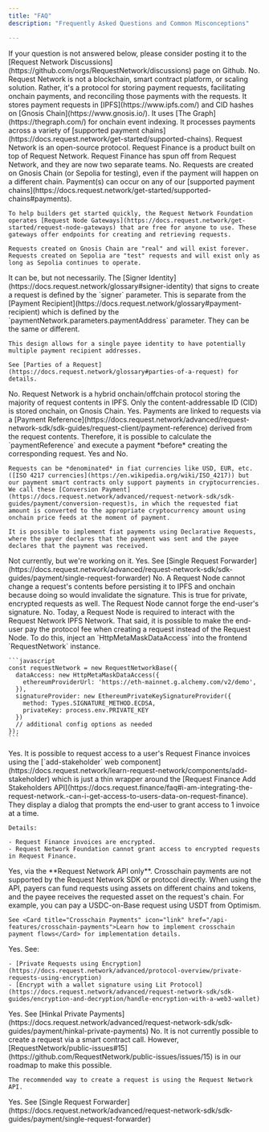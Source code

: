 ```yaml
---
title: "FAQ"
description: "Frequently Asked Questions and Common Misconceptions"

---
```

<Info>
If your question is not answered below, please consider posting it to the [Request Network Discussions](https://github.com/orgs/RequestNetwork/discussions) page on Github.
</Info>

<AccordionGroup>
  <Accordion title="Is Request Network a blockchain, smart contract platform, or L2 scaling solution?">
    No. Request Network is not a blockchain, smart contract platform, or scaling solution. Rather, it's a protocol for storing payment requests, facilitating onchain payments, and reconciling those payments with the requests. It stores payment requests in [IPFS](https://www.ipfs.com/) and CID hashes on [Gnosis Chain](https://www.gnosis.io/). It uses [The Graph](https://thegraph.com/) for onchain event indexing. It processes payments across a variety of [supported payment chains](https://docs.request.network/get-started/supported-chains).
  </Accordion>

  <Accordion title="What is the difference between Request Network and Request Finance?">
    Request Network is an open-source protocol. Request Finance is a product built on top of Request Network. Request Finance has spun off from Request Network, and they are now two separate teams.
  </Accordion>

  <Accordion title="Do I need to create a request on the same chain that I want to receive payment?">
    No. Requests are created on Gnosis Chain (or Sepolia for testing), even if the payment will happen on a different chain. Payment(s) can occur on any of our [supported payment chains](https://docs.request.network/get-started/supported-chains#payments).

    To help builders get started quickly, the Request Network Foundation operates [Request Node Gateways](https://docs.request.network/get-started/request-node-gateways) that are free for anyone to use. These gateways offer endpoints for creating and retrieving requests.

    Requests created on Gnosis Chain are "real" and will exist forever. Requests created on Sepolia are "test" requests and will exist only as long as Sepolia continues to operate.
  </Accordion>

  <Accordion title="Is the address that creates a request the same address that receives the payment?">
    It can be, but not necessarily. The [Signer Identity](https://docs.request.network/glossary#signer-identity) that signs to create a request is defined by the `signer` parameter. This is separate from the [Payment Recipient](https://docs.request.network/glossary#payment-recipient) which is defined by the `paymentNetwork.parameters.paymentAddress` parameter. They can be the same or different.

    This design allows for a single payee identity to have potentially multiple payment recipient addresses.

    See [Parties of a Request](https://docs.request.network/glossary#parties-of-a-request) for details.
  </Accordion>

  <Accordion title="Are requests in Request Network stored fully onchain?">
    No. Request Network is a hybrid onchain/offchain protocol storing the majority of request contents in IPFS. Only the content-addressable ID (CID) is stored onchain, on Gnosis Chain.
  </Accordion>

  <Accordion title="Can I make a payment before creating a request?">
    Yes. Payments are linked to requests via a [Payment Reference](https://docs.request.network/advanced/request-network-sdk/sdk-guides/request-client/payment-reference) derived from the request contents. Therefore, it is possible to calculate the `paymentReference` and execute a payment *before* creating the corresponding request.
  </Accordion>

  <Accordion title="Does Request Network support requests for fiat currency?">
    Yes and No.

    Requests can be *denominated* in fiat currencies like USD, EUR, etc. ([ISO 4217 currencies](https://en.wikipedia.org/wiki/ISO_4217)) but our payment smart contracts only support payments in cryptocurrencies. We call these [Conversion Payment](https://docs.request.network/advanced/request-network-sdk/sdk-guides/payment/conversion-request)s, in which the requested fiat amount is converted to the appropriate cryptocurrency amount using onchain price feeds at the moment of payment.

    It is possible to implement fiat payments using Declarative Requests, where the payer declares that the payment was sent and the payee declares that the payment was received.
  </Accordion>

  <Accordion title="Does Request Network support crypto-to-fiat (off-ramp) or fiat-to-crypto (on-ramp) payments?">
    Not currently, but we're working on it.
  </Accordion>

  <Accordion title="Does Request Network support crypto payments from centralized exchanges (CEX) or custodians?">
    Yes. See [Single Request Forwarder](https://docs.request.network/advanced/request-network-sdk/sdk-guides/payment/single-request-forwarder)
  </Accordion>

  <Accordion title="Can a Request Node modify a request's contents before persisting it to IPFS and onchain?">
    No. A Request Node cannot change a request's contents before persisting it to IPFS and onchain because doing so would invalidate the signature. This is true for private, encrypted requests as well. The Request Node cannot forge the end-user's signature.
  </Accordion>

  <Accordion title="Can I create a request via the Request Network SDK without using a Request Node?">
    No. Today, a Request Node is required to interact with the Request Network IPFS Network. That said, it is possible to make the end-user pay the protocol fee when creating a request instead of the Request Node. To do this, inject an `HttpMetaMaskDataAccess` into the frontend `RequestNetwork` instance.

    ```javascript
    const requestNetwork = new RequestNetworkBase({
      dataAccess: new HttpMetaMaskDataAccess({
        ethereumProviderUrl: 'https://eth-mainnet.g.alchemy.com/v2/demo',
      }),
      signatureProvider: new EthereumPrivateKeySignatureProvider({
        method: Types.SIGNATURE_METHOD.ECDSA,
        privateKey: process.env.PRIVATE_KEY
      })
      // additional config options as needed
    });
    ```
  </Accordion>

  <Accordion title="Can I access a user's historical invoices created via Request Finance?">
    Yes. It is possible to request access to a user's Request Finance invoices using the [`add-stakeholder` web component](https://docs.request.network/learn-request-network/components/add-stakeholder) which is just a thin wrapper around the [Request Finance Add Stakeholders API](https://docs.request.finance/faq#i-am-integrating-the-request-network.-can-i-get-access-to-users-data-on-request-finance). They display a dialog that prompts the end-user to grant access to 1 invoice at a time.

    Details:

    - Request Finance invoices are encrypted.
    - Request Network Foundation cannot grant access to encrypted requests in Request Finance.
  </Accordion>

  <Accordion title="Does Request Network support crosschain payments where the payer sends funds on one chain and the payee receives funds on a different chain?">
    Yes, via the **Request Network API only**. Crosschain payments are not supported by the Request Network SDK or protocol directly. When using the API, payers can fund requests using assets on different chains and tokens, and the payee receives the requested asset on the request's chain. For example, you can pay a USDC-on-Base request using USDT from Optimism. 

    See <Card title="Crosschain Payments" icon="link" href="/api-features/crosschain-payments">Learn how to implement crosschain payment flows</Card> for implementation details.
  </Accordion>

  <Accordion title="Does Request Network support private requests?">
    Yes. See:

    - [Private Requests using Encryption](https://docs.request.network/advanced/protocol-overview/private-requests-using-encryption)
    - [Encrypt with a wallet signature using Lit Protocol](https://docs.request.network/advanced/request-network-sdk/sdk-guides/encryption-and-decryption/handle-encryption-with-a-web3-wallet)
  </Accordion>

  <Accordion title="Does Request Network support private payments?">
    Yes. See [Hinkal Private Payments](https://docs.request.network/advanced/request-network-sdk/sdk-guides/payment/hinkal-private-payments)
  </Accordion>

  <Accordion title="Can I create a request via a smart contract call?">
    No. It is not currently possible to create a request via a smart contract call. However, [RequestNetwork/public-issues#15](https://github.com/RequestNetwork/public-issues/issues/15) is in our roadmap to make this possible.

    The recommended way to create a request is using the Request Network API.
  </Accordion>

  <Accordion title="Can I use Request Network requests even if I have my own payment infrastructure?">
    Yes. See [Single Request Forwarder](https://docs.request.network/advanced/request-network-sdk/sdk-guides/payment/single-request-forwarder)
  </Accordion>
</AccordionGroup>